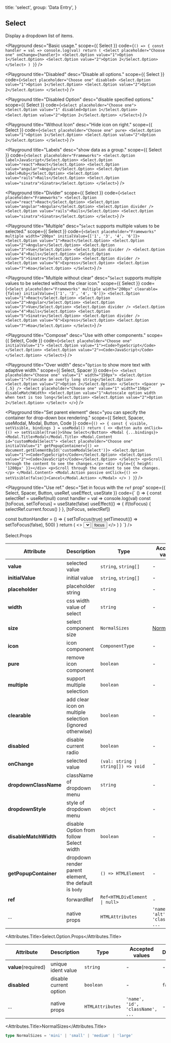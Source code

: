 
  title: 'select',
  group: 'Data Entry',
}

## Select

Display a dropdown list of items.

<Playground
  desc="Basic usage."
  scope={{ Select }}
  code={`
() => {
  const handler = val => console.log(val)
  return (
    <Select placeholder="Choose one" onChange={handler}>
      <Select.Option value="1">Option 1</Select.Option>
      <Select.Option value="2">Option 2</Select.Option>
    </Select>
  )
}
`}
/>

<Playground
  title="Disabled"
  desc="Disable all options."
  scope={{ Select }}
  code={`
<Select placeholder="Choose one" disabled>
  <Select.Option value="1">Option 1</Select.Option>
  <Select.Option value="2">Option 2</Select.Option>
</Select>
`}
/>

<Playground
  title="Disabled Option"
  desc="disable specified options."
  scope={{ Select }}
  code={`
<Select placeholder="Choose one">
  <Select.Option value="1" disabled>Option 1</Select.Option>
  <Select.Option value="2">Option 2</Select.Option>
</Select>
`}
/>

<Playground
  title="Without Icon"
  desc="Hide icon on right."
  scope={{ Select }}
  code={`
<Select placeholder="Choose one" pure>
  <Select.Option value="1">Option 1</Select.Option>
  <Select.Option value="2">Option 2</Select.Option>
</Select>
`}
/>

<Playground
  title="Labels"
  desc="show data as a group."
  scope={{ Select }}
  code={`
<Select placeholder="Frameworks">
  <Select.Option label>JavaScript</Select.Option>
  <Select.Option value="react">React</Select.Option>
  <Select.Option value="angular">Angular</Select.Option>
  <Select.Option label>Ruby</Select.Option>
  <Select.Option value="rails">Rails</Select.Option>
  <Select.Option value="sinatra">Sinatra</Select.Option>
</Select>
`}
/>

<Playground
  title="Divider"
  scope={{ Select }}
  code={`
<Select placeholder="Frameworks">
  <Select.Option value="react">React</Select.Option>
  <Select.Option value="angular">Angular</Select.Option>
  <Select.Option divider />
  <Select.Option value="rails">Rails</Select.Option>
  <Select.Option value="sinatra">Sinatra</Select.Option>
</Select>
`}
/>

<Playground
  title="Multiple"
  desc="`Select` supports multiple values to be selected."
  scope={{ Select }}
  code={`
<Select placeholder="Frameworks" multiple width="200px" initialValue={['1', '3', '4', '6']}>
  <Select.Option value="1">React</Select.Option>
  <Select.Option value="2">Angular</Select.Option>
  <Select.Option value="3">Vue</Select.Option>
  <Select.Option divider />
  <Select.Option value="4">Rails</Select.Option>
  <Select.Option value="5">Sinatra</Select.Option>
  <Select.Option divider />
  <Select.Option value="6">Express</Select.Option>
  <Select.Option value="7">Koa</Select.Option>
</Select>
`}
/>

<Playground
  title="Multiple without clear"
  desc="`Select` supports multiple values to be selected without the clear icon."
  scope={{ Select }}
  code={`
<Select placeholder="Frameworks" multiple width="200px" clearable={false} initialValue={['1', '3', '4', '6']}>
  <Select.Option value="1">React</Select.Option>
  <Select.Option value="2">Angular</Select.Option>
  <Select.Option value="3">Vue</Select.Option>
  <Select.Option divider />
  <Select.Option value="4">Rails</Select.Option>
  <Select.Option value="5">Sinatra</Select.Option>
  <Select.Option divider />
  <Select.Option value="6">Express</Select.Option>
  <Select.Option value="7">Koa</Select.Option>
</Select>
`}
/>

<Playground
  title="Compose"
  desc="Use with other components."
  scope={{ Select, Code }}
  code={`
<Select placeholder="Choose one" initialValue="1">
  <Select.Option value="1"><Code>TypeScript</Code></Select.Option>
  <Select.Option value="2"><Code>JavaScript</Code></Select.Option>
</Select>
`}
/>

<Playground
  title="Over width"
  desc="`Option` to show more text with adaptive width."
  scope={{ Select, Spacer }}
  code={`
<>
  <Select placeholder="Choose one" value="1" width="150px">
    <Select.Option value="1">Truncate an overly long string</Select.Option>
    <Select.Option value="2">Option 2</Select.Option>
  </Select>
  <Spacer y={.5} />
  <Select placeholder="Choose one" value="1" width="150px" disableMatchWidth>
    <Select.Option value="1">Autoscale option width when text is too long</Select.Option>
    <Select.Option value="2">Option 2</Select.Option>
  </Select>
</>
`}
/>

<Playground
  title="Set parent element"
  desc="you can specify the container for drop-down box rendering."
  scope={{ Select, Spacer, useModal, Modal, Button, Code }}
  code={`
() => {
  const { visible, setVisible, bindings } = useModal()
    return (
      <>
        <Button auto onClick={() => setVisible(true)}>Show Select</Button>
        <Modal {...bindings}>
          <Modal.Title>Modal</Modal.Title>
          <Modal.Content id="customModalSelect">
            <Select placeholder="Choose one" initialValue="1"
              getPopupContainer={() => document.getElementById('customModalSelect')}>
              <Select.Option value="1"><Code>TypeScript</Code></Select.Option>
              <Select.Option value="2"><Code>JavaScript</Code></Select.Option>
            </Select>
            <p>Scroll through the content to see the changes.</p>
            <div style={{ height: '1200px' }}></div>
            <p>Scroll through the content to see the changes.</p>
          </Modal.Content>
          <Modal.Action passive onClick={() => setVisible(false)}>Cancel</Modal.Action>
        </Modal>
      </>
    )
}
`}
/>

<Playground
  title="Use ref."
  desc="Set in focus with the `ref` prop"
  scope={{ Select, Spacer, Button, useRef, useEffect, useState }}
  code={`
() => {
  const selectRef = useRef(null)
  const handler = val => console.log(val)
  const [toFocus, setToFocus] = useState(false)
  useEffect(() => {
    if(toFocus) {
      selectRef.current.focus()
    }
  }, [toFocus, selectRef])
  
  const buttonHandler = () => {
    setToFocus(true)
    setTimeout(() => setToFocus(false), 500)
  }
  return (
    <>
      <Select placeholder="Choose one" onChange={handler} ref={selectRef}>
        <Select.Option value="1">Option 1</Select.Option>
        <Select.Option value="2">Option 2</Select.Option>
      </Select>
      <Spacer x={5} inline />
      <Button type="secondary" onClick={buttonHandler}>focus</Button>
    </>
  )
}
`}
/>

<Attributes edit="/pages/en-us/components/select.mdx">
<Attributes.Title>Select.Props</Attributes.Title>

| Attribute             | Description                                              | Type                                                | Accepted values                   | Default         |
| --------------------- | -------------------------------------------------------- | --------------------------------------------------- | --------------------------------- | --------------- |
| **value**             | selected value                                           | `string`, `string[]`                                | -                                 | -               |
| **initialValue**      | initial value                                            | `string`, `string[]`                                | -                                 | -               |
| **placeholder**       | placeholder string                                       | `string`                                            | -                                 | -               |
| **width**             | css width value of select                                | `string`                                            | -                                 | `initial`       |
| **size**              | select component size                                    | `NormalSizes`                                       | [NormalSizes](#normalsizes)       | `medium`        |
| **icon**              | icon component                                           | `ComponentType`                                     | -                                 | `SVG Component` |
| **pure**              | remove icon component                                    | `boolean`                                           | -                                 | `false`         |
| **multiple**          | support multiple selection                               | `boolean`                                           | -                                 | `false`         |
| **clearable**         | add clear icon on multiple selection (ignored otherwise) | `boolean`                                           | -                                 | `true`          |
| **disabled**          | disable current radio                                    | `boolean`                                           | -                                 | `false`         |
| **onChange**          | selected value                                           | <Code>(val: string &#124; string[]) => void </Code> | -                                 | -               |
| **dropdownClassName** | className of dropdown menu                               | `string`                                            | -                                 | -               |
| **dropdownStyle**     | style of dropdown menu                                   | `object`                                            | -                                 | -               |
| **disableMatchWidth** | disable Option from follow Select width                  | `boolean`                                           | -                                 | `false`         |
| **getPopupContainer** | dropdown render parent element, the default is `body`    | `() => HTMLElement`                                 | -                                 | -               |
| **ref**               | forwardRef                                               | <Code>Ref<HTMLDivElement &#124; null></Code>        | -                                 | -               |
| ...                   | native props                                             | `HTMLAttributes`                                    | `'name', 'alt', 'className', ...` | -               |

<Attributes.Title>Select.Option.Props</Attributes.Title>

| Attribute           | Description            | Type             | Accepted values                  | Default |
| ------------------- | ---------------------- | ---------------- | -------------------------------- | ------- |
| **value**(required) | unique ident value     | `string`         | -                                | -       |
| **disabled**        | disable current option | `boolean`        | -                                | `false` |
| ...                 | native props           | `HTMLAttributes` | `'name', 'id', 'className', ...` | -       |

<Attributes.Title>NormalSizes</Attributes.Title>

```ts
type NormalSizes = 'mini' | 'small' | 'medium' | 'large'
```

</Attributes>


